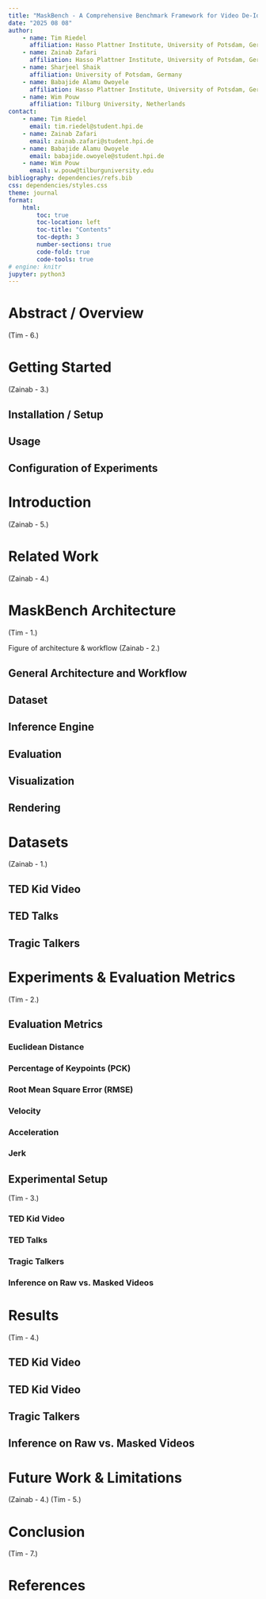 ```yaml
---
title: "MaskBench - A Comprehensive Benchmark Framework for Video De-Identification"
date: "2025 08 08"
author:
    - name: Tim Riedel
      affiliation: Hasso Plattner Institute, University of Potsdam, Germany
    - name: Zainab Zafari
      affiliation: Hasso Plattner Institute, University of Potsdam, Germany
    - name: Sharjeel Shaik
      affiliation: University of Potsdam, Germany
    - name: Babajide Alamu Owoyele
      affiliation: Hasso Plattner Institute, University of Potsdam, Germany
    - name: Wim Pouw
      affiliation: Tilburg University, Netherlands
contact:
    - name: Tim Riedel
      email: tim.riedel@student.hpi.de
    - name: Zainab Zafari
      email: zainab.zafari@student.hpi.de
    - name: Babajide Alamu Owoyele
      email: babajide.owoyele@student.hpi.de
    - name: Wim Pouw
      email: w.pouw@tilburguniversity.edu
bibliography: dependencies/refs.bib
css: dependencies/styles.css
theme: journal
format:
    html:
        toc: true
        toc-location: left
        toc-title: "Contents"
        toc-depth: 3
        number-sections: true
        code-fold: true
        code-tools: true
# engine: knitr
jupyter: python3
---
```


# Abstract / Overview {#sec-abstract}
(Tim - 6.)



# Getting Started {#sec-installation}
(Zainab - 3.)

## Installation / Setup {#sec-installation-setup}

## Usage {#sec-installation-usage}

## Configuration of Experiments {#sec-installation-configuration}




# Introduction {#sec-introduction}
(Zainab - 5.)



# Related Work {#sec-related-work}
(Zainab - 4.)



# MaskBench Architecture {#sec-architecture}
(Tim - 1.)

Figure of architecture & workflow (Zainab - 2.)

## General Architecture and Workflow {#sec-architecture-overview}

## Dataset {#sec-architecture-dataset}

## Inference Engine {#sec-architecture-inference}

## Evaluation {#sec-architecture-evaluation}

## Visualization {#sec-architecture-visualization}


## Rendering {#sec-architecture-rendering}




# Datasets {#sec-datasets}
(Zainab - 1.)

## TED Kid Video {#sec-datasets-ted-kid}

## TED Talks {#sec-datasets-ted-talks}

## Tragic Talkers {#sec-datasets-tragic-talkers}





# Experiments & Evaluation Metrics {#sec-experiments-metrics}
(Tim - 2.)

## Evaluation Metrics {#sec-metrics}

### Euclidean Distance {#sec-metrics-euclidean-distance}

### Percentage of Keypoints (PCK) {#sec-metrics-pck}

### Root Mean Square Error (RMSE) {#sec-metrics-rmse}

### Velocity {#sec-metrics-velocity}

### Acceleration {#sec-metrics-acceleration}

### Jerk {#sec-metrics-jerk}



## Experimental Setup {#sec-experiments}
(Tim - 3.)

### TED Kid Video {#sec-experiments-ted-kid}

### TED Talks {#sec-experiments-ted-talks}

### Tragic Talkers {#sec-experiments-tragic-talkers}

### Inference on Raw vs. Masked Videos {#sec-experiments-inference-raw-masked}




# Results {#sec-results}
(Tim - 4.)

## TED Kid Video {#sec-results-ted-kid}

## TED Kid Video {#sec-results-ted-talks}

## Tragic Talkers {#sec-results-tragic-talkers}

## Inference on Raw vs. Masked Videos {#sec-results-inference-raw-masked}




# Future Work & Limitations {#sec-future-work}
(Zainab - 4.)
(Tim - 5.)




# Conclusion {#sec-conclusion}
(Tim - 7.)


# References
::: {#refs}
:::

